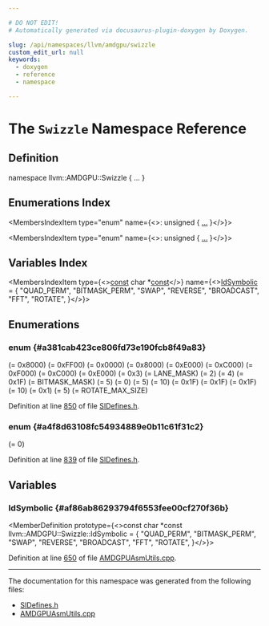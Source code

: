 ```yaml
---

# DO NOT EDIT!
# Automatically generated via docusaurus-plugin-doxygen by Doxygen.

slug: /api/namespaces/llvm/amdgpu/swizzle
custom_edit_url: null
keywords:
  - doxygen
  - reference
  - namespace

---
```





# The `Swizzle` Namespace Reference

<DoxygenPage pluginConfig={pluginConfig}>



## Definition

<CodeBlock>namespace llvm::AMDGPU::Swizzle &#123; ... &#125;</CodeBlock>

## Enumerations Index

<MembersIndex>

<MembersIndexItem
  type="enum"
  name={<>: unsigned &#123; <a href="#a381cab423ce806fd73e190fcb8f49a83">...</a> &#125;</>}>
</MembersIndexItem>

<MembersIndexItem
  type="enum"
  name={<>: unsigned &#123; <a href="#a4f8d63108fc54934889e0b11c61f31c2">...</a> &#125;</>}>
</MembersIndexItem>

</MembersIndex>

## Variables Index

<MembersIndex>

<MembersIndexItem
  type={<><a href="/docs/api/files/lib/lib/target/lib/target/aarch64/aarch64promoteconstant-cpp/#a90f8350fecae261c25be85d38b451bff">const</a> char &#42;<a href="/docs/api/files/lib/lib/target/lib/target/aarch64/aarch64promoteconstant-cpp/#a90f8350fecae261c25be85d38b451bff">const</a></>}
  name={<><a href="#af86ab86293794f6553fee00cf270f36b">IdSymbolic</a> = &#123;
  &quot;QUAD&#95;PERM&quot;,
  &quot;BITMASK&#95;PERM&quot;,
  &quot;SWAP&quot;,
  &quot;REVERSE&quot;,
  &quot;BROADCAST&quot;,
  &quot;FFT&quot;,
  &quot;ROTATE&quot;,
&#125;</>}>
</MembersIndexItem>

</MembersIndex>


<SectionDefinition>

## Enumerations

### enum  {#a381cab423ce806fd73e190fcb8f49a83}

<MemberDefinition
  prototype="enum llvm::AMDGPU::Swizzle::EncBits : unsigned">

<EnumerationList title="Enumeration values">

<Link id="a381cab423ce806fd73e190fcb8f49a83ac0315a1c23874571d99e8afc42f6f1a6" />
<EnumerationListItem name="QUAD_PERM_ENC">
 (= 0x8000)
</EnumerationListItem>

<Link id="a381cab423ce806fd73e190fcb8f49a83a4ced925fd9bf7ea112827aea440e168c" />
<EnumerationListItem name="QUAD_PERM_ENC_MASK">
 (= 0xFF00)
</EnumerationListItem>

<Link id="a381cab423ce806fd73e190fcb8f49a83ab1f81e4ef3adbe04a3a999886c6ecf21" />
<EnumerationListItem name="BITMASK_PERM_ENC">
 (= 0x0000)
</EnumerationListItem>

<Link id="a381cab423ce806fd73e190fcb8f49a83a3a840787e58917775b5021aafdc2046f" />
<EnumerationListItem name="BITMASK_PERM_ENC_MASK">
 (= 0x8000)
</EnumerationListItem>

<Link id="a381cab423ce806fd73e190fcb8f49a83a6d1a1fa107c0114b85ff4fd4f350249d" />
<EnumerationListItem name="FFT_MODE_ENC">
 (= 0xE000)
</EnumerationListItem>

<Link id="a381cab423ce806fd73e190fcb8f49a83a29bead916d7cd5999b54609a84f8e9f6" />
<EnumerationListItem name="ROTATE_MODE_ENC">
 (= 0xC000)
</EnumerationListItem>

<Link id="a381cab423ce806fd73e190fcb8f49a83af999f3564904984e6496d08d61f4aa0d" />
<EnumerationListItem name="FFT_ROTATE_MODE_MASK">
 (= 0xF000)
</EnumerationListItem>

<Link id="a381cab423ce806fd73e190fcb8f49a83abe34b861f6846fc989fdff89c425d7d7" />
<EnumerationListItem name="ROTATE_MODE_LO">
 (= 0xC000)
</EnumerationListItem>

<Link id="a381cab423ce806fd73e190fcb8f49a83ad2abb9fb15f8060ec8838a511bb402e7" />
<EnumerationListItem name="FFT_MODE_LO">
 (= 0xE000)
</EnumerationListItem>

<Link id="a381cab423ce806fd73e190fcb8f49a83a6f529fe757ee2d6b98aec1525a78da27" />
<EnumerationListItem name="LANE_MASK">
 (= 0x3)
</EnumerationListItem>

<Link id="a381cab423ce806fd73e190fcb8f49a83ad71af14870448db33fbb43c2e1e50672" />
<EnumerationListItem name="LANE_MAX">
 (= LANE&#95;MASK)
</EnumerationListItem>

<Link id="a381cab423ce806fd73e190fcb8f49a83acf3ca28a336368c8e2e89d5f996b8d66" />
<EnumerationListItem name="LANE_SHIFT">
 (= 2)
</EnumerationListItem>

<Link id="a381cab423ce806fd73e190fcb8f49a83acf0725b2c90fcca9a43a6d391381232d" />
<EnumerationListItem name="LANE_NUM">
 (= 4)
</EnumerationListItem>

<Link id="a381cab423ce806fd73e190fcb8f49a83ab2da60bb7fe040845cfd4194da5d824e" />
<EnumerationListItem name="BITMASK_MASK">
 (= 0x1F)
</EnumerationListItem>

<Link id="a381cab423ce806fd73e190fcb8f49a83a111922802b1817b5eda4c2b2eedbe1d2" />
<EnumerationListItem name="BITMASK_MAX">
 (= BITMASK&#95;MASK)
</EnumerationListItem>

<Link id="a381cab423ce806fd73e190fcb8f49a83ae94fe537b6f11c57e17e7b82bf923846" />
<EnumerationListItem name="BITMASK_WIDTH">
 (= 5)
</EnumerationListItem>

<Link id="a381cab423ce806fd73e190fcb8f49a83aede0787cb665bb8b15b876f4746947cd" />
<EnumerationListItem name="BITMASK_AND_SHIFT">
 (= 0)
</EnumerationListItem>

<Link id="a381cab423ce806fd73e190fcb8f49a83a204d8769ddd5fd44322d6438969d9a8d" />
<EnumerationListItem name="BITMASK_OR_SHIFT">
 (= 5)
</EnumerationListItem>

<Link id="a381cab423ce806fd73e190fcb8f49a83af237a8a32526c4f1cc633192ad28aad8" />
<EnumerationListItem name="BITMASK_XOR_SHIFT">
 (= 10)
</EnumerationListItem>

<Link id="a381cab423ce806fd73e190fcb8f49a83a68eb972ee6c3909a458ef89bc3105b73" />
<EnumerationListItem name="FFT_SWIZZLE_MASK">
 (= 0x1F)
</EnumerationListItem>

<Link id="a381cab423ce806fd73e190fcb8f49a83ae7e32a6f930f4121d60e606e29be59fa" />
<EnumerationListItem name="FFT_SWIZZLE_MAX">
 (= 0x1F)
</EnumerationListItem>

<Link id="a381cab423ce806fd73e190fcb8f49a83a4d2037dcbc8b1ebc589bad3215a21012" />
<EnumerationListItem name="ROTATE_MAX_SIZE">
 (= 0x1F)
</EnumerationListItem>

<Link id="a381cab423ce806fd73e190fcb8f49a83a16e0dd7f4558950530ba31b97366d546" />
<EnumerationListItem name="ROTATE_DIR_SHIFT">
 (= 10)
</EnumerationListItem>

<Link id="a381cab423ce806fd73e190fcb8f49a83a37c416c7fc6a05a860dcb1200d2de022" />
<EnumerationListItem name="ROTATE_DIR_MASK">
 (= 0x1)
</EnumerationListItem>

<Link id="a381cab423ce806fd73e190fcb8f49a83af33d59cbb98ea3a4dca4c0bd9c4df6cf" />
<EnumerationListItem name="ROTATE_SIZE_SHIFT">
 (= 5)
</EnumerationListItem>

<Link id="a381cab423ce806fd73e190fcb8f49a83ae09c857633410a609ec59e4a5bd2d7b6" />
<EnumerationListItem name="ROTATE_SIZE_MASK">
 (= ROTATE&#95;MAX&#95;SIZE)
</EnumerationListItem>

</EnumerationList>

Definition at line <a href="/docs/api/files/lib/lib/target/lib/target/amdgpu/sidefines-h/#l00850">850</a> of file <a href="/docs/api/files/lib/lib/target/lib/target/amdgpu/sidefines-h">SIDefines.h</a>.
</MemberDefinition>

### enum  {#a4f8d63108fc54934889e0b11c61f31c2}

<MemberDefinition
  prototype="enum llvm::AMDGPU::Swizzle::Id : unsigned">

<EnumerationList title="Enumeration values">

<Link id="a4f8d63108fc54934889e0b11c61f31c2adbc8019a078b4a0407e5094281305a62" />
<EnumerationListItem name="ID_QUAD_PERM">
 (= 0)
</EnumerationListItem>

<Link id="a4f8d63108fc54934889e0b11c61f31c2aa82ee48b2dffe6feea7c981b40e82c0a" />
<EnumerationListItem name="ID_BITMASK_PERM">

</EnumerationListItem>

<Link id="a4f8d63108fc54934889e0b11c61f31c2a0c72d4f818886442d3002d7c19e80785" />
<EnumerationListItem name="ID_SWAP">

</EnumerationListItem>

<Link id="a4f8d63108fc54934889e0b11c61f31c2a5b31fa892b7889649899a01b58c02bfd" />
<EnumerationListItem name="ID_REVERSE">

</EnumerationListItem>

<Link id="a4f8d63108fc54934889e0b11c61f31c2a45963ea85feec95c4749f3e29ad4203c" />
<EnumerationListItem name="ID_BROADCAST">

</EnumerationListItem>

<Link id="a4f8d63108fc54934889e0b11c61f31c2a3453b0147852c7bcff11b218a616c2d9" />
<EnumerationListItem name="ID_FFT">

</EnumerationListItem>

<Link id="a4f8d63108fc54934889e0b11c61f31c2a58a8662aa4261301c6ae7bdea81ba332" />
<EnumerationListItem name="ID_ROTATE">

</EnumerationListItem>

</EnumerationList>

Definition at line <a href="/docs/api/files/lib/lib/target/lib/target/amdgpu/sidefines-h/#l00839">839</a> of file <a href="/docs/api/files/lib/lib/target/lib/target/amdgpu/sidefines-h">SIDefines.h</a>.
</MemberDefinition>

</SectionDefinition>

<SectionDefinition>

## Variables

### IdSymbolic {#af86ab86293794f6553fee00cf270f36b}

<MemberDefinition
  prototype={<>const char &#42;const llvm::AMDGPU::Swizzle::IdSymbolic = &#123;
  &quot;QUAD&#95;PERM&quot;,
  &quot;BITMASK&#95;PERM&quot;,
  &quot;SWAP&quot;,
  &quot;REVERSE&quot;,
  &quot;BROADCAST&quot;,
  &quot;FFT&quot;,
  &quot;ROTATE&quot;,
&#125;</>}>

Definition at line <a href="/docs/api/files/lib/lib/target/lib/target/amdgpu/lib/target/amdgpu/utils/amdgpuasmutils-cpp/#l00650">650</a> of file <a href="/docs/api/files/lib/lib/target/lib/target/amdgpu/lib/target/amdgpu/utils/amdgpuasmutils-cpp">AMDGPUAsmUtils.cpp</a>.
</MemberDefinition>

</SectionDefinition>

<hr/>

The documentation for this namespace was generated from the following files:

<ul>
<li><a href="/docs/api/files/lib/lib/target/lib/target/amdgpu/sidefines-h">SIDefines.h</a></li>
<li><a href="/docs/api/files/lib/lib/target/lib/target/amdgpu/lib/target/amdgpu/utils/amdgpuasmutils-cpp">AMDGPUAsmUtils.cpp</a></li>
</ul>

</DoxygenPage>
